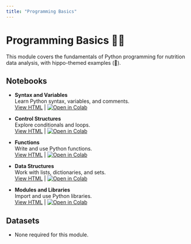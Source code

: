 ```yaml
---
title: "Programming Basics"
---
```


# Programming Basics 🧑‍💻

This module covers the fundamentals of Python programming for nutrition data analysis, with hippo-themed examples (🦛).

## Notebooks

- **Syntax and Variables**  
  Learn Python syntax, variables, and comments.  
  [View HTML](syntax_variables_comments.html) | [![Open in Colab](https://colab.research.google.com/assets/colab-badge.svg)](https://colab.research.google.com/github/ggkuhnle/data-analysis-toolkit-FNS/blob/groks-revisions/notebooks/02_programming_basics/1_syntax_variables_comments.ipynb)

- **Control Structures**  
  Explore conditionals and loops.  
  [View HTML](control_structures.html) | [![Open in Colab](https://colab.research.google.com/assets/colab-badge.svg)](https://colab.research.google.com/github/ggkuhnle/data-analysis-toolkit-FNS/blob/groks-revisions/notebooks/02_programming_basics/2_control_structures.ipynb)

- **Functions**  
  Write and use Python functions.  
  [View HTML](functions.html) | [![Open in Colab](https://colab.research.google.com/assets/colab-badge.svg)](https://colab.research.google.com/github/ggkuhnle/data-analysis-toolkit-FNS/blob/groks-revisions/notebooks/02_programming_basics/3_functions.ipynb)

- **Data Structures**  
  Work with lists, dictionaries, and sets.  
  [View HTML](data_structures.html) | [![Open in Colab](https://colab.research.google.com/assets/colab-badge.svg)](https://colab.research.google.com/github/ggkuhnle/data-analysis-toolkit-FNS/blob/groks-revisions/notebooks/02_programming_basics/4_data_structures.ipynb)

- **Modules and Libraries**  
  Import and use Python libraries.  
  [View HTML](modules_libraries.html) | [![Open in Colab](https://colab.research.google.com/assets/colab-badge.svg)](https://colab.research.google.com/github/ggkuhnle/data-analysis-toolkit-FNS/blob/groks-revisions/notebooks/02_programming_basics/5_modules_libraries.ipynb)

## Datasets

- None required for this module.